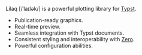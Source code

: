 Lilaq [/ˈlaɪlək/] is a powerful plotting library for [Typst](https://typst.app). 

- Publication-ready graphics. 
- Real-time preview. 
- Seamless integration with Typst documents. 
- Consistent styling and interoperability with [Zero](https://typst.app/universe/package/zero). 
- Powerful configuration abilities. 
<!-- - Planned: Conversion from [Matplotlib](https://matplotlib.org/) code. -->
